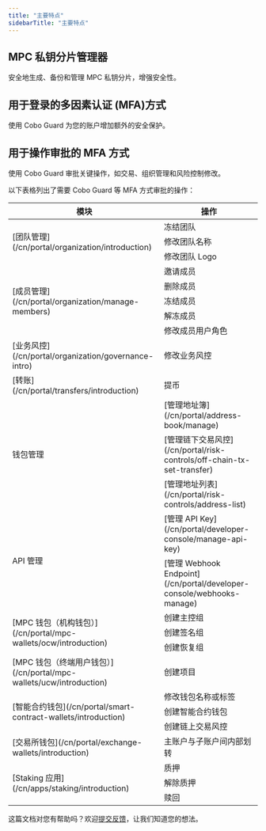 ```yaml
---
title: "主要特点"
sidebarTitle: "主要特点"
---
```


## MPC 私钥分片管理器
安全地生成、备份和管理 MPC 私钥分片，增强安全性。

## 用于登录的多因素认证 (MFA)方式
使用 Cobo Guard 为您的账户增加额外的安全保护。

## 用于操作审批的 MFA 方式
使用 Cobo Guard 审批关键操作，如交易、组织管理和风险控制修改。

以下表格列出了需要 Cobo Guard 等 MFA 方式审批的操作：

<table>
  <thead>
    <tr>
      <th>模块</th>
      <th>操作</th>
    </tr>
  </thead>
  <tbody>
    <tr>
      <td rowspan="3">[团队管理](/cn/portal/organization/introduction)</td>
      <td>冻结团队</td>
    </tr>
    <tr>
      <td>修改团队名称</td>
    </tr>
    <tr>
      <td>修改团队 Logo</td>
    </tr>
    <tr>
      <td rowspan="5">[成员管理](/cn/portal/organization/manage-members)</td>
      <td>邀请成员</td>
    </tr>
    <tr>
      <td>删除成员</td>
    </tr>
    <tr>
      <td>冻结成员</td>
    </tr>
    <tr>
      <td>解冻成员</td>
    </tr>
    <tr>
      <td>修改成员用户角色</td>
    </tr>
    <tr>
      <td>[业务风控](/cn/portal/organization/governance-intro)</td>
      <td>修改业务风控</td>
    </tr>
    <tr>
      <td>[转账](/cn/portal/transfers/introduction)</td>
      <td>提币</td>
    </tr>
    <tr>
      <td rowspan="3">钱包管理</td>
      <td>[管理地址簿](/cn/portal/address-book/manage)</td>
    </tr>
    <tr>
      <td>[管理链下交易风控](/cn/portal/risk-controls/off-chain-tx-set-transfer)</td>
    </tr>
    <tr>
      <td>[管理地址列表](/cn/portal/risk-controls/address-list)</td>
    </tr>
    <tr>
      <td rowspan="2">API 管理</td>
      <td>[管理 API Key](/cn/portal/developer-console/manage-api-key)</td>
    </tr>
    <tr>
      <td>[管理 Webhook Endpoint](/cn/portal/developer-console/webhooks-manage)</td>
    </tr>
    <tr>
      <td rowspan="3">[MPC 钱包（机构钱包）](/cn/portal/mpc-wallets/ocw/introduction)</td>
      <td>创建主控组</td>
    </tr>
    <tr>
      <td>创建签名组</td>
    </tr>
    <tr>
      <td>创建恢复组</td>
    </tr>
    <tr>
      <td>[MPC 钱包（终端用户钱包）](/cn/portal/mpc-wallets/ucw/introduction)</td>
      <td>创建项目</td>
    </tr>
    <tr>
      <td rowspan="3">[智能合约钱包](/cn/portal/smart-contract-wallets/introduction)</td>
      <td>修改钱包名称或标签</td>
    </tr>
    <tr>
      <td>创建智能合约钱包</td>
    </tr>
    <tr>
      <td>创建链上交易风控</td>
    </tr>
      <td>[交易所钱包](/cn/portal/exchange-wallets/introduction)</td>
      <td>主账户与子账户间内部划转</td>
    <tr>
      <td rowspan="3">[Staking 应用](/cn/apps/staking/introduction)</td>
      <td>质押</td>
    </tr>
    <tr>
      <td>解除质押</td>
    </tr>
    <tr>
      <td>赎回</td>
    </tr>
  </tbody>
</table>

<Tip>这篇文档对您有帮助吗？欢迎[提交反馈](https://forms.zohopublic.com/cobo/form/DocumentFeedbackForm/formperma/QvLOhxJv1_JMsJ-1dleZ8Itb_7rzN-LtgvsDdxosoVI?referrername=manuals)，让我们知道您的想法。</Tip>